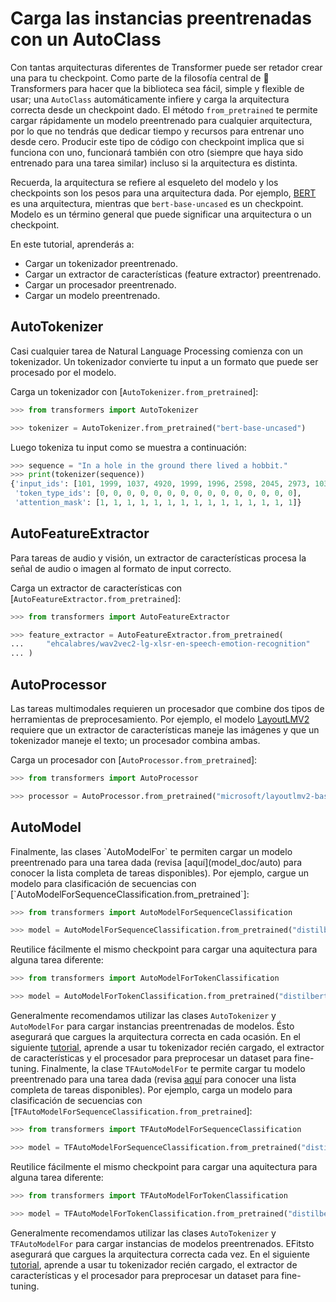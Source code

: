 <!--Copyright 2022 The HuggingFace Team. All rights reserved.

Licensed under the Apache License, Version 2.0 (the "License"); you may not use this file except in compliance with
the License. You may obtain a copy of the License at

http://www.apache.org/licenses/LICENSE-2.0

Unless required by applicable law or agreed to in writing, software distributed under the License is distributed on
an "AS IS" BASIS, WITHOUT WARRANTIES OR CONDITIONS OF ANY KIND, either express or implied. See the License for the
specific language governing permissions and limitations under the License.
-->

# Carga las instancias preentrenadas con un AutoClass

Con tantas arquitecturas diferentes de Transformer puede ser retador crear una para tu checkpoint. Como parte de la filosofía central de 🤗 Transformers para hacer que la biblioteca sea fácil, simple y flexible de usar; una `AutoClass` automáticamente infiere y carga la arquitectura correcta desde un checkpoint dado. El método `from_pretrained` te permite cargar rápidamente un modelo preentrenado para cualquier arquitectura, por lo que no tendrás que dedicar tiempo y recursos para entrenar uno desde cero. Producir este tipo de código con checkpoint implica que si funciona con uno, funcionará también con otro (siempre que haya sido entrenado para una tarea similar) incluso si la arquitectura es distinta.

<Tip>

Recuerda, la arquitectura se refiere al esqueleto del modelo y los checkpoints son los pesos para una arquitectura dada. Por ejemplo, [BERT](https://huggingface.co/bert-base-uncased) es una arquitectura, mientras que `bert-base-uncased` es un checkpoint. Modelo es un término general que puede significar una arquitectura o un checkpoint.

</Tip>

En este tutorial, aprenderás a:

* Cargar un tokenizador preentrenado.
* Cargar un extractor de características (feature extractor) preentrenado.
* Cargar un procesador preentrenado.
* Cargar un modelo preentrenado.

## AutoTokenizer

Casi cualquier tarea de Natural Language Processing comienza con un tokenizador. Un tokenizador convierte tu input a un formato que puede ser procesado por el modelo.

Carga un tokenizador con [`AutoTokenizer.from_pretrained`]:

```py
>>> from transformers import AutoTokenizer

>>> tokenizer = AutoTokenizer.from_pretrained("bert-base-uncased")
```

Luego tokeniza tu input como se muestra a continuación:

```py
>>> sequence = "In a hole in the ground there lived a hobbit."
>>> print(tokenizer(sequence))
{'input_ids': [101, 1999, 1037, 4920, 1999, 1996, 2598, 2045, 2973, 1037, 7570, 10322, 4183, 1012, 102], 
 'token_type_ids': [0, 0, 0, 0, 0, 0, 0, 0, 0, 0, 0, 0, 0, 0, 0], 
 'attention_mask': [1, 1, 1, 1, 1, 1, 1, 1, 1, 1, 1, 1, 1, 1, 1]}
```

## AutoFeatureExtractor

Para tareas de audio y visión, un extractor de características procesa la señal de audio o imagen al formato de input correcto.

Carga un extractor de características con [`AutoFeatureExtractor.from_pretrained`]:

```py
>>> from transformers import AutoFeatureExtractor

>>> feature_extractor = AutoFeatureExtractor.from_pretrained(
...     "ehcalabres/wav2vec2-lg-xlsr-en-speech-emotion-recognition"
... )
```

## AutoProcessor

Las tareas multimodales requieren un procesador que combine dos tipos de herramientas de preprocesamiento. Por ejemplo, el modelo [LayoutLMV2](model_doc/layoutlmv2) requiere que un extractor de características maneje las imágenes y que un tokenizador maneje el texto; un procesador combina ambas.

Carga un procesador con [`AutoProcessor.from_pretrained`]:

```py
>>> from transformers import AutoProcessor

>>> processor = AutoProcessor.from_pretrained("microsoft/layoutlmv2-base-uncased")
```

## AutoModel

<frameworkcontent>
<pt>
Finalmente, las clases `AutoModelFor` te permiten cargar un modelo preentrenado para una tarea dada (revisa [aquí](model_doc/auto) para conocer la lista completa de tareas disponibles). Por ejemplo, cargue un modelo para clasificación de secuencias con [`AutoModelForSequenceClassification.from_pretrained`]:

```py
>>> from transformers import AutoModelForSequenceClassification

>>> model = AutoModelForSequenceClassification.from_pretrained("distilbert-base-uncased")
```

Reutilice fácilmente el mismo checkpoint para cargar una aquitectura para alguna tarea diferente:

```py
>>> from transformers import AutoModelForTokenClassification

>>> model = AutoModelForTokenClassification.from_pretrained("distilbert-base-uncased")
```

Generalmente recomendamos utilizar las clases `AutoTokenizer` y `AutoModelFor` para cargar instancias preentrenadas de modelos. Ésto asegurará que cargues la arquitectura correcta en cada ocasión. En el siguiente [tutorial](preprocessing), aprende a usar tu tokenizador recién cargado, el extractor de características y el procesador para preprocesar un dataset para fine-tuning.
</pt>
<tf>
Finalmente, la clase `TFAutoModelFor` te permite cargar tu modelo preentrenado para una tarea dada (revisa [aquí](model_doc/auto) para conocer una lista completa de tareas disponibles). Por ejemplo, carga un modelo para clasificación de secuencias con [`TFAutoModelForSequenceClassification.from_pretrained`]:

```py
>>> from transformers import TFAutoModelForSequenceClassification

>>> model = TFAutoModelForSequenceClassification.from_pretrained("distilbert-base-uncased")
```

Reutilice fácilmente el mismo checkpoint para cargar una aquitectura para alguna tarea diferente:

```py
>>> from transformers import TFAutoModelForTokenClassification

>>> model = TFAutoModelForTokenClassification.from_pretrained("distilbert-base-uncased")
```

Generalmente recomendamos utilizar las clases `AutoTokenizer` y `TFAutoModelFor` para cargar instancias de modelos preentrenados. EFitsto asegurará que cargues la arquitectura correcta cada vez. En el siguiente [tutorial](preprocessing), aprende a usar tu tokenizador recién cargado, el extractor de características y el procesador para preprocesar un dataset para fine-tuning.
</tf>
</frameworkcontent>

